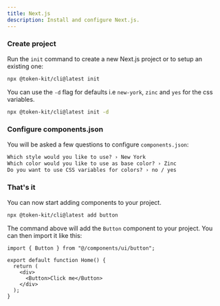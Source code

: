 ```yaml
---
title: Next.js
description: Install and configure Next.js.
---
```


<Steps>

### Create project

Run the `init` command to create a new Next.js project or to setup an existing one:

```bash
npx @token-kit/cli@latest init
```

<Callout className="mt-4">

You can use the `-d` flag for defaults i.e `new-york`, `zinc` and `yes` for the css variables.

```bash
npx @token-kit/cli@latest init -d
```

</Callout>

### Configure components.json

You will be asked a few questions to configure `components.json`:

```txt showLineNumbers
Which style would you like to use? › New York
Which color would you like to use as base color? › Zinc
Do you want to use CSS variables for colors? › no / yes
```

### That's it

You can now start adding components to your project.

```bash
npx @token-kit/cli@latest add button
```

The command above will add the `Button` component to your project. You can then import it like this:

```tsx {1,6} showLineNumbers
import { Button } from "@/components/ui/button";

export default function Home() {
  return (
    <div>
      <Button>Click me</Button>
    </div>
  );
}
```

</Steps>
